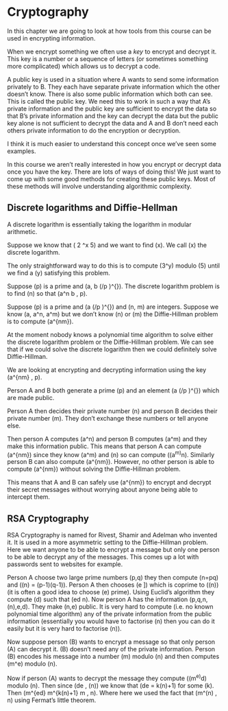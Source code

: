 # Cryptography

In this chapter we are going to look at how tools from this course can be used in encrypting information.

::: {.definition name="key in cryptography and public key"}

When we encrypt something we often use a *key* to encrypt and decrypt it. This key is a number or a sequence of letters (or sometimes something more complicated) which allows us to decrypt a code.

A public key is used in a situation where A wants to send some information privately to B. They each have separate private information which the other doesn't know. There is also some public information which both can see. This is called the public key. We need this to work in such a way that A's private information and the public key are sufficient to encrypt the data so that B's private information and the key can decrypt the data but the public key alone is not sufficient to decrypt the data and A and B don't need each others private information to do the encryption or decryption.

I think it is much easier to understand this concept once we've seen some examples.

:::

::: {.remark}

In this course we aren't really interested in how you encrypt or decrypt data once you have the key. There are lots of ways of doing this! We just want to come up with some good methods for creating these public keys. Most of these methods will involve understanding algorithmic complexity. 

:::

## Discrete logarithms and Diffie-Hellman

A discrete logarithm is essentially taking the logarithm in modular arithmetic.

::: {.example}

Suppose we know that \( 2 \equiv 3^x \quad \mbox{mod} 5\) and we want to find \(x\). We call \(x\) the discrete logarithm.

The only straightforward way to do this is to compute \(3^y\) modulo \(5\) until we find a \(y\) satisfying this problem.

:::

::: {.definition name="Discrete Logarithm problem"}

Suppose \(p\) is a prime and \(a, b \in \left(\mathbb{Z}/p\mathbb{Z} \right)^{\times}\). The discrete logarithm problem is to find \(n\) so that \(a^n \equiv b \quad \mbox{mod} \, p\).

:::

::: {.definition name="Diffie-Hillman problem"}

Suppose \(p\) is a prime and \(a \in \left(\mathbb{Z}/p\mathbb{Z} \right)^{\times}\) and \(n, m\) are integers. Suppose we know \(a, a^n, a^m\) but we don't know \(n\) or \(m\) the Diffie-Hillman problem is to compute \(a^{nm}\).

:::

::: {.remark}

At the moment nobody knows a polynomial time algorithm to solve either the discrete logarithm problem or the Diffie-Hillman problem. We can see that if we could solve the discrete logarithm then we could definitely solve Diffie-Hillman.

:::

::: {.definition name="Diffie-Hillman key exchange"}

We are looking at encrypting and decrypting information using the key \(a^{nm} \quad \mbox{mod} \, p\). 

Person A and B both generate a prime \(p\) and an element \(a \in \left(\mathbb{Z}/p\mathbb{Z} \right)^{\times}\) which are made public.

Person A then decides their private number \(n\) and person B decides their private number \(m\). They don't exchange these numbers or tell anyone else. 

Then person A computes \(a^n\) and person B computes \(a^m\) and they make this information public. This means that person A can compute \(a^{nm}\) since they know \(a^m\) and \(n\) so can compute \((a^m)^n\). Similarly person B can also compute \(a^{nm}\). However, no other person is able to compute \(a^{nm}\) without solving the Diffie-Hillman problem. 

This means that A and B can safely use \(a^{nm}\) to encrypt and decrypt their secret messages without worrying about anyone being able to intercept them.

:::

## RSA Cryptography


RSA Cryptography is named for Rivest, Shamir and Adelman who invented it. It is used in a more asymmetric setting to the Diffie-Hillman problem. Here we want anyone to be able to encrypt a message but only one person to be able to decrypt any of the messages. This comes up a lot with passwords sent to websites for example.

::: {.definition name="RSA Cryptography"}

Person A choose two large prime numbers \(p,q\) they then compute \(n=pq\) and \(\phi(n) = (p-1)(q-1)\). Person A then chooses \(e \in [[\phi(n)]]\) which is coprime to \(\phi(n)\) (it is often a good idea to choose \(e\) prime). Using Euclid's algorithm they compute \(d\) such that \(ed \equiv 1 \quad \mbox{mod} n\). Now person A has the information \(p,q,n,\phi(n),e,d\). They make \(n,e\) public. It is very hard to compute (i.e. no known polynomial time algorithm) any of the private information from the public information (essentially you would have to factorise \(n\) then you can do it easily but it is very hard to factorise \(n\)).

Now suppose person \(B\) wants to encrypt a message so that only person \(A\) can decrypt it. \(B\) doesn't need any of the private information. Person \(B\) encodes his message into a number \(m\) modulo \(n\) and then computes \(m^e\) modulo \(n\).

Now if person \(A\) wants to decrypt the message they compute \((m^e)^d\) modulo \(n\). Then since \(de \equiv 1 \quad \mbox{mod}\, \phi(n)\) we know that \(de = k\phi(n)+1\) for some \(k\). Then \(m^{ed} \equiv m^{k\phi(n)+1} \equiv m \quad \mbox{mod} \, n\). Where here we used the fact that \(m^\phi(n) \equiv 1 \quad \mbox{mod} \, n\) using Fermat's little theorem. 

:::
